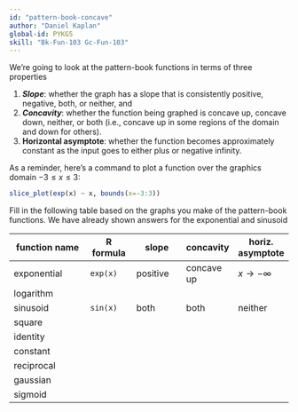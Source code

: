 ```yaml
---
id: "pattern-book-concave"
author: "Daniel Kaplan"
global-id: PYKG5
skill: "Bk-Fun-103 Gc-Fun-103"
---
```


We're going to look at the pattern-book functions in terms of three properties

1. ***Slope***: whether the graph has a slope that is consistently positive, negative, both, or neither, and 
2. ***Concavity***: whether the function being graphed is concave up, concave down, neither, or both (i.e., concave up in some regions of the domain and down for others).
3. **Horizontal asymptote**: whether the function becomes approximately constant as the input goes to either plus or negative infinity.

As a reminder, here's a command to plot a function over the graphics domain $-3 \leq x \leq 3$:

```r
slice_plot(exp(x) ~ x, bounds(x=-3:3))
```

Fill in the following table based on the graphs you make of the pattern-book functions. We have already shown answers for the exponential and sinusoid

function name | R formula  | slope         | concavity    | horiz. asymptote
--------------|--------|---------|-------|--------
exponential   | `exp(x)`   | positive      | concave up   | $x \rightarrow -\infty$
logarithm     |
sinusoid      | `sin(x)`   | both          | both         | neither
square        |
identity      |
constant      |
reciprocal    |
gaussian      |
sigmoid       |


